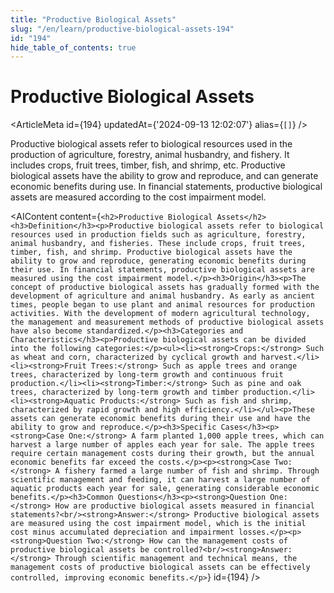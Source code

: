 ```yaml
---
title: "Productive Biological Assets"
slug: "/en/learn/productive-biological-assets-194"
id: "194"
hide_table_of_contents: true
---
```



# Productive Biological Assets

<ArticleMeta id={194} updatedAt={'2024-09-13 12:02:07'} alias={`[]`} />
<div className='border-solid border-b border-t-0 my-4 border-[var(--ifm-color-gray-300)]' />

Productive biological assets refer to biological resources used in the production of agriculture, forestry, animal husbandry, and fishery. It includes crops, fruit trees, timber, fish, and shrimp, etc. Productive biological assets have the ability to grow and reproduce, and can generate economic benefits during use. In financial statements, productive biological assets are measured according to the cost impairment model.

<AIContent content={`<h2>Productive Biological Assets</h2><h3>Definition</h3><p>Productive biological assets refer to biological resources used in production fields such as agriculture, forestry, animal husbandry, and fisheries. These include crops, fruit trees, timber, fish, and shrimp. Productive biological assets have the ability to grow and reproduce, generating economic benefits during their use. In financial statements, productive biological assets are measured using the cost impairment model.</p><h3>Origin</h3><p>The concept of productive biological assets has gradually formed with the development of agriculture and animal husbandry. As early as ancient times, people began to use plant and animal resources for production activities. With the development of modern agricultural technology, the management and measurement methods of productive biological assets have also become standardized.</p><h3>Categories and Characteristics</h3><p>Productive biological assets can be divided into the following categories:</p><ul><li><strong>Crops:</strong> Such as wheat and corn, characterized by cyclical growth and harvest.</li><li><strong>Fruit Trees:</strong> Such as apple trees and orange trees, characterized by long-term growth and continuous fruit production.</li><li><strong>Timber:</strong> Such as pine and oak trees, characterized by long-term growth and timber production.</li><li><strong>Aquatic Products:</strong> Such as fish and shrimp, characterized by rapid growth and high efficiency.</li></ul><p>These assets can generate economic benefits during their use and have the ability to grow and reproduce.</p><h3>Specific Cases</h3><p><strong>Case One:</strong> A farm planted 1,000 apple trees, which can harvest a large number of apples each year for sale. The apple trees require certain management costs during their growth, but the annual economic benefits far exceed the costs.</p><p><strong>Case Two:</strong> A fishery farmed a large number of fish and shrimp. Through scientific management and feeding, it can harvest a large number of aquatic products each year for sale, generating considerable economic benefits.</p><h3>Common Questions</h3><p><strong>Question One:</strong> How are productive biological assets measured in financial statements?<br/><strong>Answer:</strong> Productive biological assets are measured using the cost impairment model, which is the initial cost minus accumulated depreciation and impairment losses.</p><p><strong>Question Two:</strong> How can the management costs of productive biological assets be controlled?<br/><strong>Answer:</strong> Through scientific management and technical means, the management costs of productive biological assets can be effectively controlled, improving economic benefits.</p>`} id={194} />
